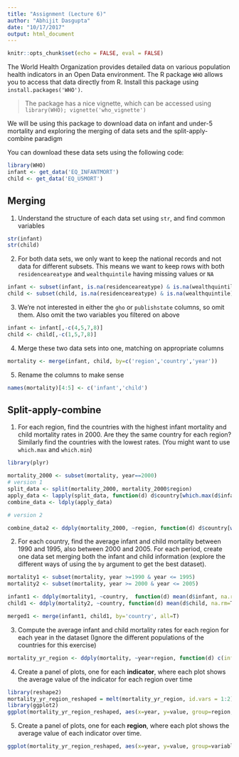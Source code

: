 ```yaml
---
title: "Assignment (Lecture 6)"
author: "Abhijit Dasgupta"
date: "10/17/2017"
output: html_document
---
```


```r
knitr::opts_chunk$set(echo = FALSE, eval = FALSE)


```

The World Health Organization provides detailed data on various population health indicators in an Open Data environment. The R package `WHO` allows you to access that data directly from R. Install this package using `install.packages('WHO')`.

> The package has a nice vignette, which can be accessed using `library(WHO); vignette('who_vignette')`

We will be using this package to download data on infant and under-5 mortality and exploring the merging of data sets and the split-apply-combine paradigm

You can download these data sets using the following code:
```r
library(WHO)
infant <- get_data('EQ_INFANTMORT')
child <- get_data('EQ_U5MORT')
```

## Merging

1. Understand the structure of each data set using `str`, and find common variables
```r
str(infant)
str(child)
```
2. For both data sets, we only want to keep the national records and not data for different subsets. This means we want to keep rows with both `residenceareatype` and `wealthquintile` having missing values or `NA`
```r
infant <- subset(infant, is.na(residenceareatype) & is.na(wealthquintile))
child <- subset(child, is.na(residenceareatype) & is.na(wealthquintile))
```
3. We're not interested in either the `gho` or `publishstate` columns, so omit them. Also omit the two variables you filtered on above
```r
infant <- infant[,-c(4,5,7,8)]
child <- child[,-c(1,5,7,8)]
```
4. Merge these two data sets into one, matching on appropriate columns
```r
mortality <- merge(infant, child, by=c('region','country','year'))
```
5. Rename the columns to make sense
```r
names(mortality)[4:5] <- c('infant','child')
```

## Split-apply-combine

1. For each region, find the countries with the highest infant mortality and child mortality rates in 2000. Are they the same country for each region? Similarly find the countries with the lowest rates. (You might want to use `which.max` and `which.min`)
```r
library(plyr)

mortality_2000 <- subset(mortality, year==2000)
# version 1
split_data <- split(mortality_2000, mortality_2000$region)
apply_data <- lapply(split_data, function(d) d$country[which.max(d$infant)])
combine_data <- ldply(apply_data)

# version 2

combine_data2 <- ddply(mortality_2000, ~region, function(d) d$country[which.max(d$infant)])
```

2. For each country, find the average infant and child mortality between 1990 and 1995, also between 2000 and 2005. For each period, create one data set merging both the infant and child information (explore the different ways of using the `by` argument to get the best dataset). 
```r
mortality1 <- subset(mortality, year >=1990 & year <= 1995)
mortality2 <- subset(mortality, year >= 2000 & year <= 2005)

infant1 <- ddply(mortality1, ~country,  function(d) mean(d$infant, na.rm=T))
child1 <- ddply(mortality2, ~country, function(d) mean(d$child, na.rm=T))

merged1 <- merge(infant1, child1, by='country', all=T)
```

3. Compute the average infant and child mortality rates for each region for each year in the dataset (Ignore the different populations of the countries for this exercise)
```r
mortality_yr_region <- ddply(mortality, ~year+region, function(d) c(infant = mean(d$infant, na.rm=T), child=mean(d$child, na.rm=T)))
```

4. Create a panel of plots, one for each __indicator__, where each plot shows the average value of the indicator for each region over time
```r
library(reshape2)
mortality_yr_region_reshaped = melt(mortality_yr_region, id.vars = 1:2)
library(ggplot2)
ggplot(mortality_yr_region_reshaped, aes(x=year, y=value, group=region, color=region))+geom_point()+geom_line()+facet_wrap(~variable, nrow=2,scales='free_y')
```

5. Create a panel of plots, one for each __region__, where each plot shows the average value of each indicator over time. 
```r
ggplot(mortality_yr_region_reshaped, aes(x=year, y=value, group=variable, color=variable))+geom_point()+geom_line()+facet_wrap(~region, nrow=2)
```



